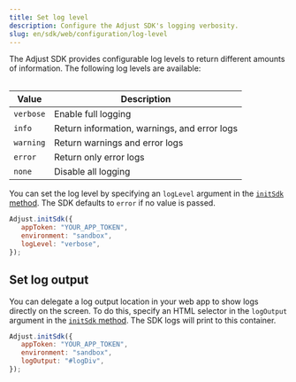 ```yaml
---
title: Set log level
description: Configure the Adjust SDK's logging verbosity.
slug: en/sdk/web/configuration/log-level
---
```


The Adjust SDK provides configurable log levels to return different amounts of information. The following log levels are available:

<Table height="full-height">

| Value     | Description                                  |
| --------- | -------------------------------------------- |
| `verbose` | Enable full logging                          |
| `info`    | Return information, warnings, and error logs |
| `warning` | Return warnings and error logs               |
| `error`   | Return only error logs                       |
| `none`    | Disable all logging                          |

</Table>

You can set the log level by specifying an `logLevel` argument in the [`initSdk` method](#web-initsdk-invocation). The SDK defaults to `error` if no value is passed.

```js {4}
Adjust.initSdk({
   appToken: "YOUR_APP_TOKEN",
   environment: "sandbox",
   logLevel: "verbose",
});
```

## Set log output

You can delegate a log output location in your web app to show logs directly on the screen. To do this, specify an HTML selector in the `logOutput` argument in the [`initSdk` method](#web-initsdk-invocation). The SDK logs will print to this container.

```js {4}
Adjust.initSdk({
   appToken: "YOUR_APP_TOKEN",
   environment: "sandbox",
   logOutput: "#logDiv",
});
```
